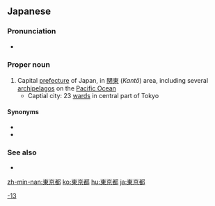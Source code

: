 ==Japanese==
{{ja-kanjitab|とう|きょう|と|yomi=o}}
{{wikipedia|Tokyo}}
{{wikipedia|lang=ja}}

===Pronunciation===
* {{ja-pron|とうきょうと|y=o|acc=3}}

===Proper noun===
{{ja-pos|とうきょうと|hhira=とうきやうと|proper}}

# Capital [[prefecture]] of Japan, in [[関東]] (''Kantō'') area, including several [[archipelago]]s on the [[Pacific Ocean]]
#* Captial city: 23 [[ward]]s in central part of Tokyo

====Synonyms====
* {{ja-r|武蔵|^むさし}}
* {{ja-r|江戸|^えど}}

===See also===
* {{list:prefectures of Japan/ja}}

[[Category:ja:Prefectures of Japan|-13]]

[[zh-min-nan:東京都]]
[[ko:東京都]]
[[hu:東京都]]
[[ja:東京都]]